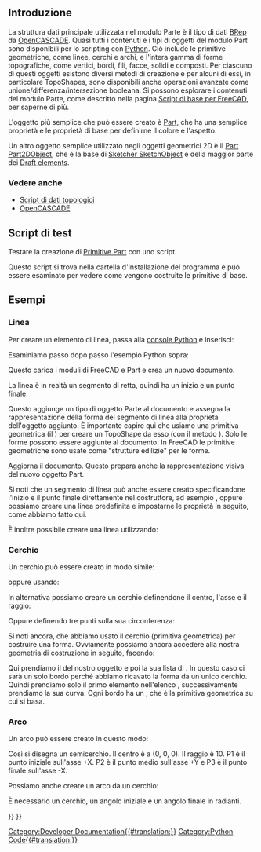 <languages/>

{{Docnav
|[[FreeCAD_Scripting_Basics/it|Script di base per FreeCAD]]
|[[Topological_data_scripting/it|Script di dati topologici]]
}}

{{TOCright}}

<span id="Introduction"></span>
==Introduzione==

La struttura dati principale utilizzata nel modulo Parte è il tipo di dati [https://it.wikipedia.org/wiki/B-Rep BRep] da [[OpenCASCADE/it|OpenCASCADE]]. Quasi tutti i contenuti e i tipi di oggetti del modulo Part sono disponibili per lo scripting con [[Python/it|Python]]. Ciò include le primitive geometriche, come linee, cerchi e archi, e l'intera gamma di forme topografiche, come vertici, bordi, fili, facce, solidi e composti. Per ciascuno di questi oggetti esistono diversi metodi di creazione e per alcuni di essi, in particolare TopoShapes, sono disponibili anche operazioni avanzate come unione/differenza/intersezione booleana. Si possono esplorare i contenuti del modulo Parte, come descritto nella pagina [[FreeCAD_Scripting_Basics/it|Script di base per FreeCAD]], per saperne di più.

L'oggetto più semplice che può essere creato è [[Part_Feature/it|Part]], che ha una semplice proprietà {{PropertyData|Placement}} e le proprietà di base per definirne il colore e l'aspetto. 

Un altro oggetto semplice utilizzato negli oggetti geometrici 2D è il [[Part_Part2DObject/it|Part Part2DObject]], che è la base di [[Sketcher_SketchObject/it|Sketcher SketchObject]] e della maggior parte dei [[Draft_Workbench|Draft elements]].

<span id="See_also"></span>
===Vedere anche===

* [[Topological_data_scripting/it|Script di dati topologici]]
* [[OpenCASCADE/it|OpenCASCADE]]

<span id="Test_script"></span>
==Script di test==

Testare la creazione di [[Part_Primitives/it|Primitive Part]] con uno script.

{{Code|code=
import parttests.part_test_objects as pto
pto.create_test_file("example_file")
}}

Questo script si trova nella cartella d'installazione del programma e può essere esaminato per vedere come vengono costruite le primitive di base.

{{Code|code=
$INSTALL_DIR/Mod/Part/parttests/part_test_objects.py
}}

<span id="Examples"></span>
==Esempi==

<span id="Line"></span>
===Linea===

Per creare un elemento di linea, passa alla [[Python_console/it|console Python]] e inserisci:

{{Code|code=
import FreeCAD as App
import Part

doc = App.newDocument()

line = Part.LineSegment()
line.StartPoint = (0.0, 0.0, 0.0)
line.EndPoint = (1.0, 1.0, 1.0)
obj = doc.addObject("Part::Feature", "Line")
obj.Shape= line.toShape()

doc.recompute()
}}

Esaminiamo passo dopo passo l'esempio Python sopra:

{{Code|code=
import FreeCAD as App
import Part
doc = App.newDocument()
}}

Questo carica i moduli di FreeCAD e Part e crea un nuovo documento.

{{Code|code=
line = Part.LineSegment()
line.StartPoint = (0.0, 0.0, 0.0)
line.EndPoint = (1.0, 1.0, 1.0)
}}

La linea è in realtà un segmento di retta, quindi ha un inizio e un punto finale.

{{Code|code=
obj = doc.addObject("Part::Feature", "Line")
obj.Shape= line.toShape()
}}

Questo aggiunge un tipo di oggetto Parte al documento e assegna la rappresentazione della forma del segmento di linea alla proprietà {{Incode|Shape}} dell'oggetto aggiunto. È importante capire qui che usiamo una primitiva geometrica (il {{Incode|Part.LineSegment}}) per creare un TopoShape da esso (con il metodo {{Incode|toShape()}}). Solo le forme possono essere aggiunte al documento. In FreeCAD le primitive geometriche sono usate come "strutture edilizie" per le forme.

{{Code|code=
doc.recompute()
}}

Aggiorna il documento. Questo prepara anche la rappresentazione visiva del nuovo oggetto Part.

Si noti che un segmento di linea può anche essere creato specificandone l'inizio e il punto finale direttamente nel costruttore, ad esempio {{Incode|Part.LineSegment(point1, point2)}}, oppure possiamo creare una linea predefinita e impostarne le proprietà in seguito, come abbiamo fatto qui.

È inoltre possibile creare una linea utilizzando:

{{Code|code=
import FreeCAD as App
import Part

def my_create_line(pt1, pt2, obj_name):
    obj = App.ActiveDocument.addObject("Part::Line", obj_name)
    obj.X1 = pt1[0]
    obj.Y1 = pt1[1]
    obj.Z1 = pt1[2]

    obj.X2 = pt2[0]
    obj.Y2 = pt2[1]
    obj.Z2 = pt2[2]

    App.ActiveDocument.recompute()
    return obj

line = my_create_line((0, 0, 0), (0, 10, 0), "LineName")
}}

<span id="Circle"></span>
===Cerchio===

Un cerchio può essere creato in modo simile:

{{Code|code=
import FreeCAD as App
import Part

doc = App.activeDocument()

circle = Part.Circle() 
circle.Radius = 10.0  
obj = doc.addObject("Part::Feature", "Circle")
obj.Shape = circle.toShape()

doc.recompute()
}}

oppure usando:

{{Code|code=
import FreeCAD as App
import Part

def my_create_circle(rad, obj_name):
    obj = App.ActiveDocument.addObject("Part::Circle", obj_name)
    obj.Radius = rad

    App.ActiveDocument.recompute()
    return obj

circle = my_create_circle(5.0, "CircleName")
}}

In alternativa possiamo creare un cerchio definendone il centro, l'asse e il raggio:

{{Code|code=
import FreeCAD as App
import Part

doc = App.activeDocument()

center = App.Vector(1, 2, 3)
axis = App.Vector(1, 1, 1)
radius = 10
circle = Part.Circle(center, axis, radius)
obj = doc.addObject("Part::Feature", "Circle")
obj.Shape = circle.toShape()

doc.recompute()
}}

Oppure definendo tre punti sulla sua circonferenza:

{{Code|code=
import FreeCAD as App
import Part

doc = App.activeDocument()

p1 = App.Vector(10, 0, 0)
p2 = App.Vector(0, 10, 0)
p3 = App.Vector(0, 0, 10)
circle = Part.Circle(p1, p2, p3)
obj = doc.addObject("Part::Feature", "Circle")
obj.Shape = circle.toShape()

doc.recompute()
}}

Si noti ancora, che abbiamo usato il cerchio (primitiva geometrica) per costruire una forma. Ovviamente possiamo ancora accedere alla nostra geometria di costruzione in seguito, facendo:

{{Code|code=
shape = obj.Shape
edge = shape.Edges[0]
curve = edge.Curve
}}

Qui prendiamo il {{Incode|Shape}} del nostro oggetto {{Incode|obj}} e poi la sua lista di {{Incode|Edges}}. In questo caso ci sarà un solo bordo perché abbiamo ricavato la forma da un unico cerchio. Quindi prendiamo solo il primo elemento nell'elenco {{Incode|Edges}}, successivamente prendiamo la sua curva. Ogni bordo ha un {{Incode|Curve}}, che è la primitiva geometrica su cui si basa.

<span id="Arc"></span>
===Arco===

Un arco può essere creato in questo modo:

{{Code|code=
import FreeCAD as App
import Part

doc = App.activeDocument()

p1 = App.Vector(10, 0, 0)
p2 = App.Vector(0, 10, 0)
p3 = App.Vector(-10, 0, 0)
arc = Part.Arc(p1, p2, p3)
obj = doc.addObject("Part::Feature", "Arc")
obj.Shape = arc.toShape()

doc.recompute()
}}

Così si disegna un semicerchio. Il centro è a (0, 0, 0). Il raggio è 10. P1 è il punto iniziale sull'asse +X. P2 è il punto medio sull'asse +Y e P3 è il punto finale sull'asse -X.

Possiamo anche creare un arco da un cerchio:

{{Code|code=
import FreeCAD as App
import Part

doc = App.activeDocument()

p1 = App.Vector(10, 0, 0)
p2 = App.Vector(0, 10, 0)
p3 = App.Vector(-10, 0, 0)
circle = Part.Circle(p1, p2, p3)
arc = Part.ArcOfCircle(circle, 0.0, 0.7854)
obj = doc.addObject("Part::Feature", "Arc")
obj.Shape = arc.toShape()

doc.recompute()
}}

È necessario un cerchio, un angolo iniziale e un angolo finale in radianti.


{{Docnav
|[[FreeCAD_Scripting_Basics/it|Script di base per FreeCAD]]
|[[Topological_data_scripting/it|Script di dati topologici]]
}}

{{Powerdocnavi{{#translation:}}}}
[[Category:Developer Documentation{{#translation:}}]]
[[Category:Python Code{{#translation:}}]]
{{Part Tools navi{{#translation:}}}}